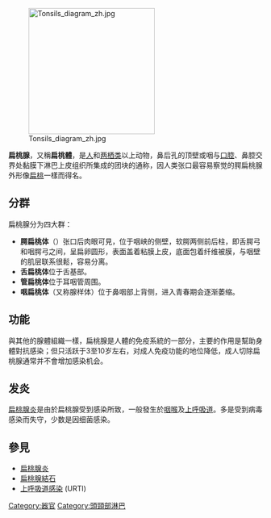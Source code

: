 {{NoteTA
|1=腭
}}

{{Unreferenced|time=2014-06-24T08:30:21+00:00}}
{{medical}}
[[File:Tonsils_diagram_zh.jpg|250px]]

'''扁桃腺'''，又稱'''扁桃體'''，是[[人|人]]和[[两栖类|两栖类]]以上动物，鼻后孔的顶壁或咽与[[口腔|口腔]]、鼻腔交界处黏膜下淋巴上皮组织所集成的团块的通称，因人类张口最容易察觉的腭扁桃腺外形像[[扁桃|扁桃]]一樣而得名。

== 分群 ==
扁桃腺分为四大群：
* '''腭扁桃体'''（{{lang|en|palatine tonsils}}）张口后肉眼可見，位于咽峡的侧壁，软腭两侧前后柱，即舌腭弓和咽腭弓之间，呈扁卵圆形，表面盖着粘膜上皮，底面包着纤维被膜，与咽壁的肌层联系很鬆，容易分离。
* '''舌扁桃体'''位于舌基部。
* '''管扁桃体'''位于耳咽管周围。
* '''咽扁桃体'''（又称腺样体）位于鼻咽部上背侧，进入青春期会逐渐萎缩。

== 功能 ==
與其他的腺體組織一樣，扁桃腺是人體的免疫系統的一部分，主要的作用是幫助身體對抗感染；但只活跃于3至10岁左右，对成人免疫功能的地位降低，成人切除扁桃腺通常并不會增加感染机会。

== 发炎 ==
[[扁桃腺炎|扁桃腺炎]]是由於扁桃腺受到感染所致，一般發生於[[咽喉|咽喉]]及[[上呼吸道|上呼吸道]]。多是受到病毒感染而失守，少数是因细菌感染。

== 參見 ==
* [[扁桃腺炎|扁桃腺炎]]
* [[扁桃腺結石|扁桃腺結石]]
* [[上呼吸道感染|上呼吸道感染]] (URTI)

{{免疫系統}}
{{淋巴组织解剖学}}

{{Authority control}}
{{Anatomy-stub}}

[[Category:器官|Category:器官]]
[[Category:頭頸部淋巴|Category:頭頸部淋巴]]